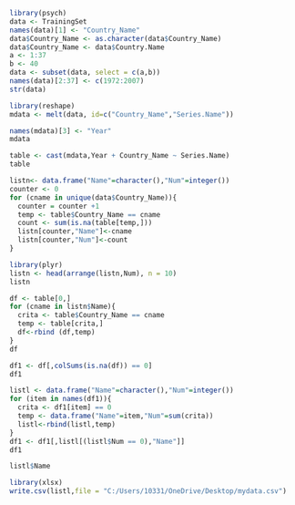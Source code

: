 ```{r}
library(psych)
data <- TrainingSet
names(data)[1] <- "Country_Name"
data$Country_Name <- as.character(data$Country_Name)
data$Country_Name <- data$Country.Name
a <- 1:37
b <- 40
data <- subset(data, select = c(a,b))
names(data)[2:37] <- c(1972:2007)
str(data)
```
```{r}
library(reshape)
mdata <- melt(data, id=c("Country_Name","Series.Name"))
```
```{r}
names(mdata)[3] <- "Year"
mdata
```
```{r}
table <- cast(mdata,Year + Country_Name ~ Series.Name)
table
```

```{r}
listn<- data.frame("Name"=character(),"Num"=integer())
counter <- 0
for (cname in unique(data$Country_Name)){
  counter = counter +1
  temp <- table$Country_Name == cname
  count <- sum(is.na(table[temp,]))
  listn[counter,"Name"]<-cname
  listn[counter,"Num"]<-count
}
```

```{r}
library(plyr)
listn <- head(arrange(listn,Num), n = 10)
listn
```

```{r}
df <- table[0,]
for (cname in listn$Name){
  crita <- table$Country_Name == cname
  temp <- table[crita,]
  df<-rbind (df,temp)
}
df
```

```{r}
df1 <- df[,colSums(is.na(df)) == 0]
df1
```

```{r}
listl <- data.frame("Name"=character(),"Num"=integer())
for (item in names(df1)){
  crita <- df1[item] == 0
  temp <- data.frame("Name"=item,"Num"=sum(crita))
  listl<-rbind(listl,temp)
}
df1 <- df1[,listl[(listl$Num == 0),"Name"]]
df1
```

```{r}
listl$Name
```
```{r}
library(xlsx)
write.csv(listl,file = "C:/Users/10331/OneDrive/Desktop/mydata.csv")
```

